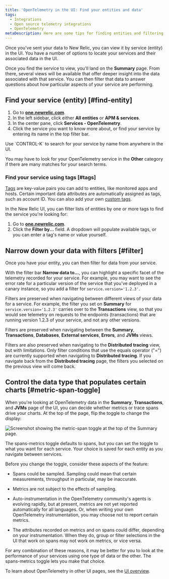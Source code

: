 ```yaml
---
title: 'OpenTelemetry in the UI: Find your entities and data'
tags:
  - Integrations
  - Open source telemetry integrations
  - OpenTelemetry
metaDescription: Here are some tips for finding entities and filtering data in the New Relic UI.
---
```



Once you've sent your data to New Relic, you can view it by service (entity) in the UI. You have a number of options to locate your services and their associated data in the UI.

Once you find the service to view, you'll land on the **Summary** page. From there, several views will be available that offer deeper insight into the data associated with that service. You can then filter that data to answer questions about how particular aspects of your service are performing.

## Find your service (entity) [#find-entity]

1. Go to **[one.newrelic.com](https://one.newrelic.com/all-capabilities)**.
2. In the left sidebar, click either **All entities** or **APM & services**.
3. In the center pane, click **Services - OpenTelemetry**.
4. Click the service you want to know more about, or find your service by entering its name in the top filter bar.

<Callout variant="tip">
  Use `CONTROL-K` to search for your service by name from anywhere in the UI.
  
  You may have to look for your OpenTelemetry service in the **Other** category if there are many matches for your search terms.
</Callout>

### Find your service using tags [#tags]

[Tags](https://docs.newrelic.com/docs/new-relic-solutions/new-relic-one/core-concepts/use-tags-help-organize-find-your-data/) are key-value pairs you can add to entities, like monitored apps and hosts. Certain important data attributes are automatically assigned as tags, such as account ID. You can also add your own [custom tags](https://docs.newrelic.com/docs/more-integrations/open-source-telemetry-integrations/opentelemetry/best-practices/opentelemetry-best-practices-resources/tags). 

In the New Relic UI, you can filter lists of entities by one or more tags to find the service you're looking for:

1. Go to **[one.newrelic.com](https://one.newrelic.com/all-capabilities)**.
2. Click the **Filter by...** field. A dropdown will populate available tags, or you can enter a tag's name or value yourself.

## Narrow down your data with filters [#filter]

Once you have your entity, you can then filter for data from your service.

With the filter bar **Narrow data to...**, you can highlight a specific facet of the telemetry recorded for your service. For example, you may want to see the error rate for a particular version of the service that you've deployed in a canary instance, so you add a filter for `service.version='1.2.3'`.

Filters are preserved when navigating between different views of your data for a service. For example, the filter you set on **Summary** for `service.version='1.2.3'` carries over to the **Transactions** view, so that you would see telemetry on requests to the endpoints (transactions) that are running version 1.2.3 of your service, and not any other versions.

Filters are preserved when navigating between the **Summary**, **Transactions**, **Databases**, **External services**, **Errors**, and **JVMs** views.

Filters are also preserved when navigating to the **Distributed tracing** view, but with limitations. Only filter conditions that use the equals operator ("=") are currently supported when navigating to **Distributed tracing**. If you navigate back from the **Distributed tracing** page, the filters you selected on the previous view will come back.

## Control the data type that populates certain charts [#metric-span-toggle]

When you're looking at OpenTelemetry data in the **Summary**, **Transactions**, and **JVMs** page of the UI, you can decide whether metrics or trace spans drive your charts. At the top of the page, flip the toggle to change the display:

<img
  title="Screenshot showing the metric-span toggle at the top of the Summary page."
  alt="Screenshot showing the metric-span toggle at the top of the Summary page."
  src={opentelemetryMetricSpanToggleSummary}
/>

The spans-metrics toggle defaults to spans, but you can set the toggle to what you want for each service. Your choice is saved for each entity as you navigate between services.

Before you change the toggle, consider these aspects of the feature:

  * Spans could be sampled. Sampling could mean that certain measurements, throughput in particular, may be inaccurate.

  * Metrics are not subject to the effects of sampling.

  * Auto-instrumentation in the OpenTelemetry community's agents is evolving rapidly, but at present, metrics are not yet reported automatically for all languages. Or, when writing your own OpenTelemetry instrumentation, you may choose not to report certain metrics.

  * The attributes recorded on metrics and on spans could differ, depending on your instrumentation. When they do, group or filter selections in the UI that work on spans may not work on metrics, or vice versa.

For any combination of these reasons, it may be better for you to look at the performance of your services using one type of data or the other. The spans-metrics toggle lets you make that choice.

To learn about OpenTelemetry in other UI pages, see the [UI overview](/docs/more-integrations/open-source-telemetry-integrations/opentelemetry/view-your-data/opentelemetry-view-your-data).
